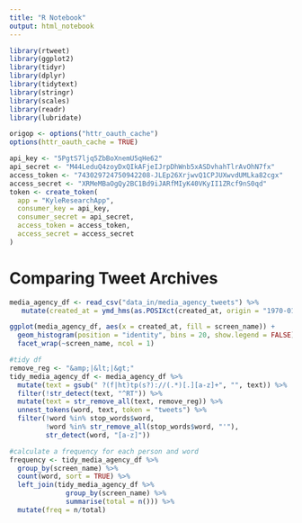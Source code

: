 ```yaml
---
title: "R Notebook"
output: html_notebook
---
```


```r
library(rtweet)
library(ggplot2)
library(tidyr)
library(dplyr)
library(tidytext)
library(stringr)
library(scales)
library(readr)
library(lubridate)

origop <- options("httr_oauth_cache")
options(httr_oauth_cache = TRUE)

api_key <- "5PgtS7ljq5ZbBoXnemU5qHe62"
api_secret <- "M44LeduQ4zoyDxQIkAFjeIJrpDhWnb5xASDvhahTlrAvOhN7fx"
access_token <- "743029724750942208-JLEp26XrjwvQ1CPJUXwvdUMLka82cgx"
access_secret <- "XRMeMBaOgQy2BC1Bd9iJARfMIyK40VKyII1ZRcf9nS0qd"
token <- create_token(
  app = "KyleResearchApp",
  consumer_key = api_key,
  consumer_secret = api_secret,
  access_token = access_token,
  access_secret = access_secret
)
```



# Comparing Tweet Archives

```r
media_agency_df <- read_csv("data_in/media_agency_tweets") %>% 
   mutate(created_at = ymd_hms(as.POSIXct(created_at, origin = "1970-01-01")))
```

```r
ggplot(media_agency_df, aes(x = created_at, fill = screen_name)) +
  geom_histogram(position = "identity", bins = 20, show.legend = FALSE) +
  facet_wrap(~screen_name, ncol = 1)
```
```r
#tidy df
remove_reg <- "&amp;|&lt;|&gt;"
tidy_media_agency_df <- media_agency_df %>% 
  mutate(text = gsub(" ?(f|ht)tp(s?)://(.*)[.][a-z]+", "", text)) %>% 
  filter(!str_detect(text, "^RT")) %>%
  mutate(text = str_remove_all(text, remove_reg)) %>%
  unnest_tokens(word, text, token = "tweets") %>%
  filter(!word %in% stop_words$word,
         !word %in% str_remove_all(stop_words$word, "'"),
         str_detect(word, "[a-z]"))

#calculate a frequency for each person and word
frequency <- tidy_media_agency_df %>% 
  group_by(screen_name) %>% 
  count(word, sort = TRUE) %>% 
  left_join(tidy_media_agency_df %>% 
              group_by(screen_name) %>% 
              summarise(total = n())) %>%
  mutate(freq = n/total)
```


